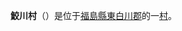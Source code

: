 {{日本町村|
自治體名=鮫川|
町村=村|
圖像=[[File:Overlap_section_of_National_Route_289_and_349_via_Samegawa_village,_Fukushima.JPG|240px]]|
圖像說明=青生野地區的[[國道289號|國道289號]]·[[國道349號|國道349號]]共線區間|
町村章=|
日文原名=鮫川村|
平假名=さめがわむら|
羅馬字拼音=Samegawa-mura|
都道府縣=福島縣|
支廳=|
郡=東白川郡|
編號=07484-5|
面積=131.4|
邊界未定=|
人口=4,319|
統計時間=2007年8月1日|
自治體=[[磐城市|磐城市]]、[[塙町|塙町]]、[[棚倉町|棚倉町]]、<br />[[淺川町|淺川町]]、[[石川町|石川町]]、[[古殿町|古殿町]]<br />[[茨城縣|茨城縣]]：[[北茨城市|北茨城市]]|
樹=[[白樺|白樺]]|
花=[[山百合|山百合]]|
鳥=|
其他象徵物=|
其他象徵=|
郵遞區號=963-8402|
所在地=東白川郡鮫川村大字赤坂中野字新宿39番地之5|
電話號碼=297-49-3111|
外部連結=http://www.vill.samegawa.fukushima.jp/|
經度=|
緯度=|
地圖=|
註記=
}}
'''鮫川村'''（{{jpn|j=鮫川村|hg=さめがわむら|rm=Samegawa mura|f=y}}）是位于[[福島縣|福島縣]][[東白川郡|東白川郡]]的一[[村|村]]。

{{福島縣}}

{{Authority control}}
{{日本地理小作品}}